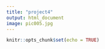 ```yaml
---
title: "project4"
output: html_document
image: pic005.jpg
---
```


```r
knitr::opts_chunk$set(echo = TRUE)
```

